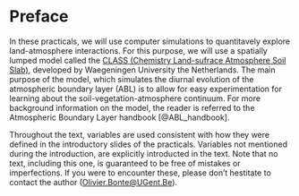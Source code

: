 # Preface {.unnumbered}

In these practicals, we will use computer simulations to quantitavely explore land-atmosphere interactions. For this purpose, we will use a spatially lumped model called the [CLASS (Chemistry Land-sufrace Atmosphere Soil Slab)](https://classmodel.github.io/), developed by Waegeningen University the Netherlands. The main purpose of the model, which simulates the diurnal evolution of the atmospheric boundary layer (ABL) is to allow for easy experimentation for learning about the soil-vegetation-atmosphere continuum. For more background information on the model, the reader is referred to the Atmospheric Boundary Layer handbook [@ABL_handbook].

Throughout the text, variables are used consistent with how they were defined in the introductory slides of the practicals. Variables not mentioned during the introduction, are explicitly introducted in the text. Note that no text, including this one, is guaranteed to be free of mistakes or imperfections. If you were to encounter these, please don't hestitate to contact the author ([Olivier.Bonte@UGent.Be](mailto:Olivier.Bonte@Ugent.be)).